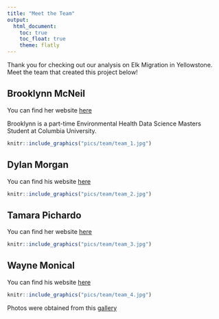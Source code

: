 ```yaml
---
title: "Meet the Team"
output:
  html_document:
    toc: true
    toc_float: true
    theme: flatly
---
```

Thank you for checking out our analysis on Elk Migration in Yellowstone. Meet the team that created this project below!

## Brooklynn McNeil

You can find her website [here](https://brooklynnrm.github.io/)

Brooklynn is a part-time Environmental Health Data Science Masters Student at Columbia University.

```r
knitr::include_graphics("pics/team/team_1.jpg")
```

## Dylan Morgan

You can find his website [here]()

```r
knitr::include_graphics("pics/team/team_2.jpg")
```

## Tamara Pichardo

You can find her website [here]()

```r
knitr::include_graphics("pics/team/team_3.jpg")
```

## Wayne Monical

You can find his website [here]()

```r
knitr::include_graphics("pics/team/team_4.jpg")
```



Photos were obtained from this [gallery](https://www.nps.gov/media/photo/gallery.htm?pg=1925497&id=F94243C9-1DD8-B71B-0B6A91B7B5171A35)